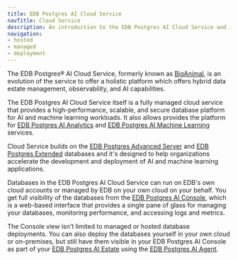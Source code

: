 ```yaml
---
title: EDB Postgres AI Cloud Service
navTitle: Cloud Service
description: An introduction to the EDB Postgres AI Cloud Service and its features.
navigation:
- hosted
- managed
- deployment
---
```


The EDB Postgres® AI Cloud Service, formerly known as [BigAnimal](/biganimal/latest/), is an evolution of the service to offer a holistic platform which offers hybrid data estate management, observability, and AI capabilities. 

The EDB Postgres AI Cloud Service itself is a fully managed cloud service that provides a high-performance, scalable, and secure database platform for AI and machine learning workloads. It also allows provides the platform for [EDB Postgres AI Analytics](../analytics/) and [EDB Postgres AI Machine Learning](../ai-ml/) services.

Cloud Service builds on the [EDB Postgres Advanced Server](../databases/epas) and [EDB Postgres Extended](../databases/pge) databases and it's designed to help organizations accelerate the development and deployment of AI and machine learning applications.

Databases in the EDB Postgres AI Cloud Service can run on EDB's own cloud accounts or managed by EDB on your own cloud on your behalf. You get full visibility of the databases from the [EDB Postgres AI Console](../console), which is a web-based interface that provides a single pane of glass for managing your databases, monitoring performance, and accessing logs and metrics.

The Console view isn't limited to managed or hosted database deployments. You can also deploy the databases yourself in your own cloud or on-premises, but still have them visible in your EDB Postgres AI Console as part of your [EDB Postgres AI Estate](../console/estate) using the [EDB Postgres AI Agent](../console/agent/).

